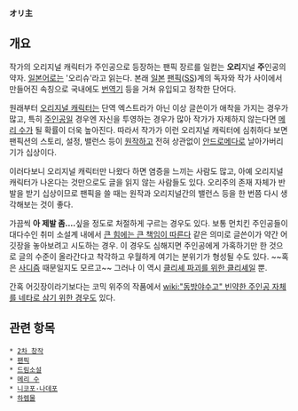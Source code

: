 '''オリ主'''

== 개요 ==
작가의 오리지널 캐릭터가 주인공으로 등장하는 팬픽 장르를 일컫는 '''오리'''지널 '''주'''인공의 약자. [[일본어]]로는 '오리슈'라고 읽는다. 본래 [[일본]] [[팬픽]]([[SS]])계의 독자와 작가 사이에서 만들어진 속칭으로 국내에도 [[번역기]] 등을 거쳐 유입되고 정착한 단어다.

원래부터 [[오리지널 캐릭터]]는 단역 엑스트라가 아닌 이상 글쓴이가 애착을 가지는 경우가 많고, 특히 [[주인공]]일 경우엔 자신을 투영하는 경우가 많아 작가가 자제하지 않는다면 [[메리 수]]가 될 확률이 더욱 높아진다. 따라서 작가가 이런 오리지널 캐릭터에 심취하다 보면 팬픽션의 스토리, 설정, 밸런스 등이 [[원작]]하고 전혀 상관없이 [[안드로메다]]로 날아가버리기가 십상이다.

이러다보니 오리지널 캐릭터만 나왔다 하면 염증을 느끼는 사람도 많고, 아예 오리지널 캐릭터가 나온다는 것만으로도 글을 읽지 않는 사람들도 있다. 오리주의 존재 자체가 반발을 받기 십상이므로 팬픽을 쓸 때는 원작과 오리지널간의 밸런스 등을 한 번쯤 다시 생각해보는 것이 좋다.

가끔씩 '''아 제발 좀….'''싶을 정도로 처절하게 구르는 경우도 있다. 보통 먼치킨 주인공들이 대다수인 취미 소설계 내에서 [[큰 힘에는 큰 책임이 따른다]] 같은 의미로 글쓴이가 약간 어깃장을 놓아보려고 시도하는 경우. 이 경우도 심해지면 주인공에게 가혹하기만 한 것으로 글의 수준이 올라간다고 착각하고 우월하게 여기는 분위기가 형성될 수도 있다. ~~혹은 [[사디즘]] 때문일지도 모르고~~ 그러나 이 역시 [[클리셰 파괴를 위한 클리셰]]일 뿐.

간혹 어깃장이라기보다는 코믹 위주의 작품에서 [[wiki:"동방야수고" 빈약한 주인공 자체를 네타로 삼기 위한 경우]]도 있다.

== 관련 항목 ==
 * [[2차 창작]]
 * [[팬픽]]
 * [[드림소설]]
 * [[메리 수]]
 * [[니코포·나데포]]
 * [[하렘물]]
